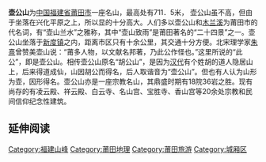 '''壶公山'''为[[中国|中国]][[福建省|福建省]][[莆田市|莆田市]]一座名山，最高处有711．5米， 壶公山虽不高，但由于坐落在兴化平原之上，所以显的十分高大。人们多以壶公山和[[木兰溪|木兰溪]]为莆田市的代名词，有“壶山兰水”之雅称，其中“壶山致雨”是莆田著名的“二十四景”之一。壶公山坐落于[[新度镇|新度镇]]之内，距离市区只有十余公里，其交通十分方便。北宋理学家[[朱熹|朱熹]]曾赞美壶山说：“莆多人物，以文献名邦著，乃此公作怪也。”这里所说的“此公”，即是壶公山。相传壶公山原名“胡公山”，是因为[[汉朝|汉代]]有个姓胡的道人隐居山上，后来得道成仙，山因胡公而得名，后人取谐音为“壶公山”。但也有人认为山形为壶，因形得名。壶公山亦是一座宗教名山，其鼎盛时期有18院36岩之胜。现有尚存的有凌云殿、祥云殿、白云寺、名山宫、宝胜寺、香山宫等20余处宗教和民间信仰纪念性建筑。

== 延伸阅读 ==
{{Wikisource further reading}}
{{福建地理小作品}}
[[Category:福建山峰|Category:福建山峰]]
[[Category:莆田地理|Category:莆田地理]]
[[Category:莆田旅游|Category:莆田旅游]]
[[Category:城厢区|Category:城厢区]]
